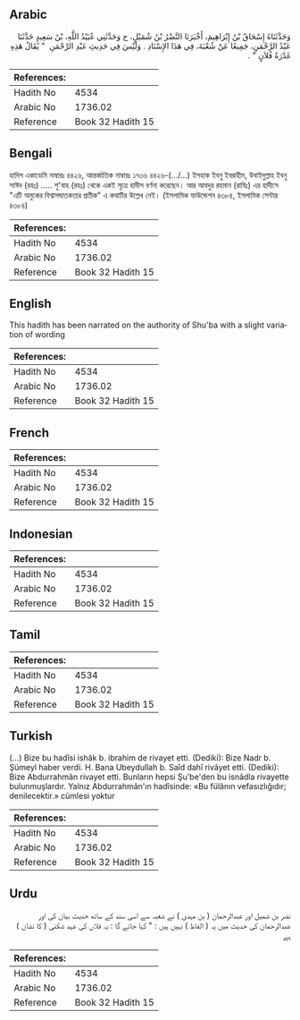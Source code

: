 ## Arabic


<div dir="rtl" lang="ar" style={{fontSize:'larger',backgroundColor:'#f8f9fa',padding:20}}>
وَحَدَّثَنَاهُ إِسْحَاقُ بْنُ إِبْرَاهِيمَ، أَخْبَرَنَا النَّضْرُ بْنُ شُمَيْلٍ، ح وَحَدَّثَنِي عُبَيْدُ اللَّهِ، بْنُ سَعِيدٍ حَدَّثَنَا عَبْدُ الرَّحْمَنِ، جَمِيعًا عَنْ شُعْبَةَ، فِي هَذَا الإِسْنَادِ ‏.‏ وَلَيْسَ فِي حَدِيثِ عَبْدِ الرَّحْمَنِ ‏ "‏ يُقَالُ هَذِهِ غَدْرَةُ فُلاَنٍ ‏"‏ ‏.‏
</div>
<div style={{backgroundColor:'#f8f9fa',padding:20, marginBottom: 10}}><table> <thead> <tr> <th>References:</th> <th></th> </tr> </thead> <tbody><tr><td>Hadith No</td><td>4534</td></tr><tr><td>Arabic No</td><td>1736.02</td></tr><tr><td>Reference</td><td>Book 32 Hadith 15</td></tr></tbody></table></div>

## Bengali


<div dir="ltr" lang="bn" style={{fontSize:'larger',backgroundColor:'#f8f9fa',padding:20}}>
হাদিস একাডেমি নাম্বারঃ ৪৪২৬, আন্তর্জাতিক নাম্বারঃ ১৭৩৬ ৪৪২৬-(.../...) ইসহাক ইবনু ইবরাহীম, উবাইদুল্লাহ ইবনু সাঈদ (রহঃ) ..... শু'বাহ (রহঃ) থেকে একই সূত্রে হাদীস বর্ণনা করেছেন। আর আবদুর রহমান (রাযিঃ) এর হাদীসে "এটি অমুকের বিশ্বাসঘাতকতার প্রতীক" এ কথাটির উল্লেখ নেই। (ইসলামিক ফাউন্ডেশন ৪৩৮৪, ইসলামিক সেন্টার ৪৩৮৪)
</div>
<div style={{backgroundColor:'#f8f9fa',padding:20, marginBottom: 10}}><table> <thead> <tr> <th>References:</th> <th></th> </tr> </thead> <tbody><tr><td>Hadith No</td><td>4534</td></tr><tr><td>Arabic No</td><td>1736.02</td></tr><tr><td>Reference</td><td>Book 32 Hadith 15</td></tr></tbody></table></div>

## English


<div dir="ltr" lang="en" style={{fontSize:'larger',backgroundColor:'#f8f9fa',padding:20}}>
This hadith has been narrated on the authority of Shu'ba with a slight variation of wording
</div>
<div style={{backgroundColor:'#f8f9fa',padding:20, marginBottom: 10}}><table> <thead> <tr> <th>References:</th> <th></th> </tr> </thead> <tbody><tr><td>Hadith No</td><td>4534</td></tr><tr><td>Arabic No</td><td>1736.02</td></tr><tr><td>Reference</td><td>Book 32 Hadith 15</td></tr></tbody></table></div>

## French


<div dir="ltr" lang="fr" style={{fontSize:'larger',backgroundColor:'#f8f9fa',padding:20}}>

</div>
<div style={{backgroundColor:'#f8f9fa',padding:20, marginBottom: 10}}><table> <thead> <tr> <th>References:</th> <th></th> </tr> </thead> <tbody><tr><td>Hadith No</td><td>4534</td></tr><tr><td>Arabic No</td><td>1736.02</td></tr><tr><td>Reference</td><td>Book 32 Hadith 15</td></tr></tbody></table></div>

## Indonesian


<div dir="ltr" lang="id" style={{fontSize:'larger',backgroundColor:'#f8f9fa',padding:20}}>

</div>
<div style={{backgroundColor:'#f8f9fa',padding:20, marginBottom: 10}}><table> <thead> <tr> <th>References:</th> <th></th> </tr> </thead> <tbody><tr><td>Hadith No</td><td>4534</td></tr><tr><td>Arabic No</td><td>1736.02</td></tr><tr><td>Reference</td><td>Book 32 Hadith 15</td></tr></tbody></table></div>

## Tamil


<div dir="ltr" lang="ta" style={{fontSize:'larger',backgroundColor:'#f8f9fa',padding:20}}>

</div>
<div style={{backgroundColor:'#f8f9fa',padding:20, marginBottom: 10}}><table> <thead> <tr> <th>References:</th> <th></th> </tr> </thead> <tbody><tr><td>Hadith No</td><td>4534</td></tr><tr><td>Arabic No</td><td>1736.02</td></tr><tr><td>Reference</td><td>Book 32 Hadith 15</td></tr></tbody></table></div>

## Turkish


<div dir="ltr" lang="tr" style={{fontSize:'larger',backgroundColor:'#f8f9fa',padding:20}}>
(…) Bize bu hadîsi ishâk b. ibrahim de rivayet etti. (Dediki): Bize Nadr b. Şümeyl haber verdi. H. Bana Ubeydullah b. Saîd dahî rivâyet etti. (Dediki): Bize Abdurrahmân rivayet etti. Bunların hepsi Şu'be'den bu isnâdla rivayette bulunmuşlardır. Yalnız Abdurrahmân'ın hadîsinde: «Bu fülânın vefasızlığıdır; denilecektir.» cümlesi yoktur
</div>
<div style={{backgroundColor:'#f8f9fa',padding:20, marginBottom: 10}}><table> <thead> <tr> <th>References:</th> <th></th> </tr> </thead> <tbody><tr><td>Hadith No</td><td>4534</td></tr><tr><td>Arabic No</td><td>1736.02</td></tr><tr><td>Reference</td><td>Book 32 Hadith 15</td></tr></tbody></table></div>

## Urdu


<div dir="rtl" lang="ur" style={{fontSize:'larger',backgroundColor:'#f8f9fa',padding:20}}>
نضر بن شمیل اور عبدالرحمان ( بن مہدی ) نے شعبہ سے اسی سند کے ساتھ حدیث بیان کی اور عبدالرحمان کی حدیث میں یہ ( الفاظ ) نہیں ہیں : " کہا جائے گا : یہ فلاں کی عہد شکنی ( کا نشان ) ہے
</div>
<div style={{backgroundColor:'#f8f9fa',padding:20, marginBottom: 10}}><table> <thead> <tr> <th>References:</th> <th></th> </tr> </thead> <tbody><tr><td>Hadith No</td><td>4534</td></tr><tr><td>Arabic No</td><td>1736.02</td></tr><tr><td>Reference</td><td>Book 32 Hadith 15</td></tr></tbody></table></div>